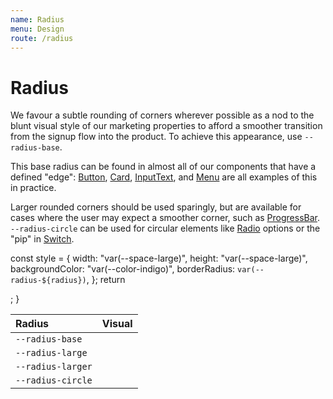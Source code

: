 ```yaml
---
name: Radius
menu: Design
route: /radius
---
```


# Radius

We favour a subtle rounding of corners wherever possible as a nod to the blunt
visual style of our marketing properties to afford a smoother transition from
the signup flow into the product. To achieve this appearance, use
`--radius-base`.

This base radius can be found in almost all of our components that have a
defined "edge": [Button](/components/button), [Card](/components/Card),
[InputText](/components/input-text), and [Menu](/components/menu) are all
examples of this in practice.

Larger rounded corners should be used sparingly, but are available for cases
where the user may expect a smoother corner, such as
[ProgressBar](/components/progress-bar). `--radius-circle` can be used for
circular elements like [Radio](/components/radio-group) options or the "pip" in
[Switch](/components/switch).

  const style = {
    width: "var(--space-large)",
    height: "var(--space-large)",
    backgroundColor: "var(--color-indigo)",
    borderRadius: `var(--radius-${radius})`,
  };
  return <div style={style} />;
}

| Radius            | Visual                  |
| :---------------- | :---------------------- |
| `--radius-base`   | <Example of="base" />   |
| `--radius-large`  | <Example of="large" />  |
| `--radius-larger` | <Example of="larger" /> |
| `--radius-circle` | <Example of="circle" /> |
